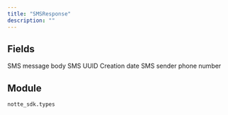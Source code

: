 ```yaml
---
title: "SMSResponse"
description: ""
---
```




## Fields

<ParamField path="body" type="str" required>
  SMS message body
</ParamField>

<ParamField path="sms_id" type="str" required>
  SMS UUID
</ParamField>

<ParamField path="created_at" type="datetime" required>
  Creation date
</ParamField>

<ParamField path="sender" type="UnionType[str, None]" required>
  SMS sender phone number
</ParamField>


## Module

`notte_sdk.types`
